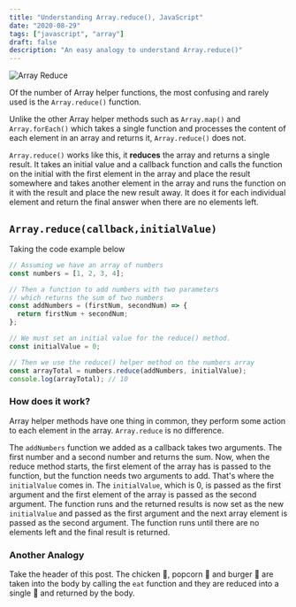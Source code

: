 ```yaml
---
title: "Understanding Array.reduce(), JavaScript"
date: "2020-08-29"
tags: ["javascript", "array"]
draft: false
description: "An easy analogy to understand Array.reduce()"
---
```


![Array Reduce](https://res.cloudinary.com/practicaldev/image/fetch/s--4CmAIMAF--/c_imagga_scale,f_auto,fl_progressive,h_420,q_auto,w_1000/https://dev-to-uploads.s3.amazonaws.com/i/t2zz9h037txs866cbe2v.png)

Of the number of Array helper functions, the most confusing and rarely used is the `Array.reduce()` function.

Unlike the other Array helper methods such as `Array.map()` and `Array.forEach()` which takes a single function and processes the content of each element in an array and returns it, `Array.reduce()` does not.

`Array.reduce()` works like this, it **reduces** the array and returns a single result. It takes an initial value and a callback function and calls the function on the initial with the first element in the array and place the result somewhere and takes another element in the array and runs the function on it with the result and place the new result away. It does it for each individual element and return the final answer when there are no elements left.

## `Array.reduce(callback,initialValue)`

Taking the code example below

```javascript
// Assuming we have an array of numbers
const numbers = [1, 2, 3, 4];

// Then a function to add numbers with two parameters
// which returns the sum of two numbers
const addNumbers = (firstNum, secondNum) => {
  return firstNum + secondNum;
};

// We must set an initial value for the reduce() method.
const initialValue = 0;

// Then we use the reduce() helper method on the numbers array
const arrayTotal = numbers.reduce(addNumbers, initialValue);
console.log(arrayTotal); // 10
```

### How does it work?

Array helper methods have one thing in common, they perform some action to each element in the array. `Array.reduce` is no difference.

The `addNumbers` function we added as a callback takes two arguments. The first number and a second number and returns the sum. Now, when the reduce method starts, the first element of the array has is passed to the function, but the function needs two arguments to add. That's where the `initialValue` comes in. The `initialValue`, which is 0, is passed as the first argument and the first element of the array is passed as the second argument. The function runs and the returned results is now set as the new `initialValue` and passed as the first argument and the next array element is passed as the second argument. The function runs until there are no elements left and the final result is returned.

### Another Analogy

Take the header of this post. The chicken 🍗, popcorn 🍿 and burger 🍔 are taken into the body by calling the `eat` function and they are reduced into a single 💩 and returned by the body.

